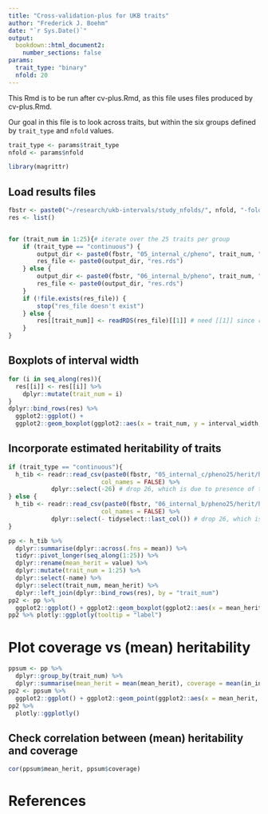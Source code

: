 ```yaml
---
title: "Cross-validation-plus for UKB traits"
author: "Frederick J. Boehm"
date: "`r Sys.Date()`"
output: 
  bookdown::html_document2:
    number_sections: false
params:
  trait_type: "binary"
  nfold: 20
---
```


This Rmd is to be run after cv-plus.Rmd, as this file uses files produced by cv-plus.Rmd.

Our goal in this file is to look across traits, but within the six groups defined by `trait_type` and `nfold` values.



```r
trait_type <- params$trait_type
nfold <- params$nfold

library(magrittr)
```

## Load results files

```r
fbstr <- paste0("~/research/ukb-intervals/study_nfolds/", nfold, "-fold/")
res <- list()


for (trait_num in 1:25){# iterate over the 25 traits per group
    if (trait_type == "continuous") {
        output_dir <- paste0(fbstr, "05_internal_c/pheno", trait_num, "/cvplus/")
        res_file <- paste0(output_dir, "res.rds")
    } else {
        output_dir <- paste0(fbstr, "06_internal_b/pheno", trait_num, "/cvplus/")
        res_file <- paste0(output_dir, "res.rds")
    }
    if (!file.exists(res_file)) {
        stop("res_file doesn't exist")
    } else {
        res[[trait_num]] <- readRDS(res_file)[[1]] # need [[1]] since res file objects are stored as lists themselves
    }
}
```



## Boxplots of interval width

```r
for (i in seq_along(res)){
  res[[i]] <- res[[i]] %>%
    dplyr::mutate(trait_num = i)
}
dplyr::bind_rows(res) %>%
  ggplot2::ggplot() + 
  ggplot2::geom_boxplot(ggplot2::aes(x = trait_num, y = interval_width, group = trait_num))
```

## Incorporate estimated heritability of traits

```r
if (trait_type == "continuous"){
  h_tib <- readr::read_csv(paste0(fbstr, "05_internal_c/pheno25/herit/h2.csv"), 
                          col_names = FALSE) %>% 
            dplyr::select(-26) # drop 26, which is due to presence of trailing commas
} else {
  h_tib <- readr::read_csv(paste0(fbstr, "06_internal_b/pheno25/herit/h2.csv"), 
                          col_names = FALSE) %>%
            dplyr::select(- tidyselect::last_col()) # drop 26, which is due to presence of trailing commas
}

pp <- h_tib %>% 
  dplyr::summarise(dplyr::across(.fns = mean)) %>%
  tidyr::pivot_longer(seq_along(1:25)) %>%
  dplyr::rename(mean_herit = value) %>%
  dplyr::mutate(trait_num = 1:25) %>%
  dplyr::select(-name) %>%
  dplyr::select(trait_num, mean_herit) %>%
  dplyr::left_join(dplyr::bind_rows(res), by = "trait_num") 
pp2 <- pp %>%
  ggplot2::ggplot() + ggplot2::geom_boxplot(ggplot2::aes(x = mean_herit, y = interval_width, group = trait_num, colour = as.factor(trait_num), label = trait_num), show.legend = FALSE)
pp2 %>% plotly::ggplotly(tooltip = "label")
```


# Plot coverage vs (mean) heritability 

```r
ppsum <- pp %>%
  dplyr::group_by(trait_num) %>%
  dplyr::summarise(mean_herit = mean(mean_herit), coverage = mean(in_interval, na.rm = TRUE))
pp2 <- ppsum %>%
  ggplot2::ggplot() + ggplot2::geom_point(ggplot2::aes(x = mean_herit, y = coverage, colour = as.factor(trait_num))) 
pp2 %>%
  plotly::ggplotly()
```

## Check correlation between (mean) heritability and coverage


```r
cor(ppsum$mean_herit, ppsum$coverage)
```


# References





